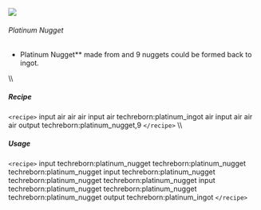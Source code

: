 ![](/mods/techreborn/platinum_nugget.png)

###### Platinum Nugget

- Platinum Nugget** made from
        <Mcitem id="techreborn:platinum_ingot"/> and
        9 nuggets could be formed back to ingot.

\\\\

##### Recipe

`<recipe>` input air air air input air techreborn:platinum_ingot
air input air air air output techreborn:platinum_nugget,9
`</recipe>` \\\\

##### Usage

`<recipe>` input techreborn:platinum_nugget
techreborn:platinum_nugget techreborn:platinum_nugget input
techreborn:platinum_nugget techreborn:platinum_nugget
techreborn:platinum_nugget input techreborn:platinum_nugget
techreborn:platinum_nugget techreborn:platinum_nugget output
techreborn:platinum_ingot `</recipe>`
